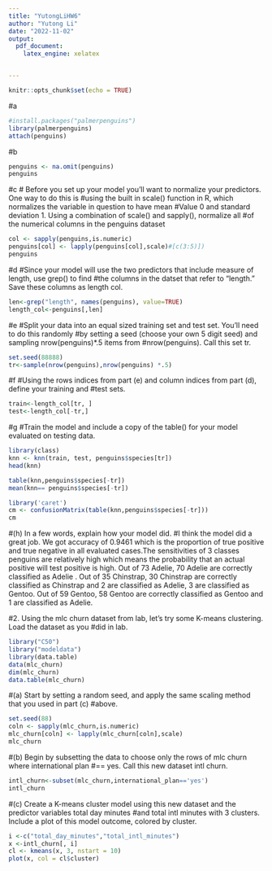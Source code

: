 ---
title: "YutongLiHW6"
author: "Yutong Li"
date: "2022-11-02"
output: 
  pdf_document:
    latex_engine: xelatex


---

```{r setup, include=FALSE}
knitr::opts_chunk$set(echo = TRUE)
```

#a
```{r}
#install.packages("palmerpenguins")
library(palmerpenguins)
attach(penguins)
```

#b
```{r}
penguins <- na.omit(penguins)
penguins
```

#c 
# Before you set up your model you’ll want to normalize your predictors. One way to do this is
#using the built in scale() function in R, which normalizes the variable in question to have mean
#Value 0 and standard deviation 1. Using a combination of scale() and sapply(), normalize all
#of the numerical columns in the penguins dataset
```{r}

col <- sapply(penguins,is.numeric)
penguins[col] <- lapply(penguins[col],scale)#[c(3:5)])
penguins


```

#d
#Since your model will use the two predictors that include measure of length, use grep() to find
#the columns in the datset that refer to “length.” Save these columns as length col.
```{r}
len<-grep("length", names(penguins), value=TRUE)
length_col<-penguins[,len]

```

#e
#Split your data into an equal sized training set and test set. You’ll need to do this randomly
#by setting a seed (choose your own 5 digit seed) and sampling nrow(penguins)*.5 items from
#nrow(penguins). Call this set tr.
```{r}
set.seed(88888)
tr<-sample(nrow(penguins),nrow(penguins) *.5)
```
#f
#Using the rows indices from part (e) and column indices from part (d), define your training and
#test sets.
```{r}

train<-length_col[tr, ]
test<-length_col[-tr,]

```
#g
#Train the model and include a copy of the table() for your model evaluated on testing data.
```{r}
library(class)
knn <- knn(train, test, penguins$species[tr])
head(knn)
```
```{r}
table(knn,penguins$species[-tr])
mean(knn== penguins$species[-tr])
```
```{r}
library('caret') 
cm <- confusionMatrix(table(knn,penguins$species[-tr]))
cm
```

#(h) In a few words, explain how your model did.
#I think the model did a great job. We got accuracy of 0.9461 which is the proportion of true positive and true negative in all evaluated cases.The sensitivities of 3 classes penguins are relatively high which means the probability that an actual positive will test positive is high. Out of 73 Adelie, 70 Adelie are correctly classified as Adelie . Out of 35 Chinstrap, 30 Chinstrap are correctly classified as Chinstrap and 2 are classified as Adelie, 3 are classified as Gentoo. Out of 59 Gentoo, 58 Gentoo are correctly classified as Gentoo and 1 are classified as Adelie. 

#2. Using the mlc churn dataset from lab, let’s try some K-means clustering. Load the dataset as you
#did in lab.

```{r}
library("C50")
library("modeldata")
library(data.table)
data(mlc_churn)
dim(mlc_churn)
data.table(mlc_churn)

```
#(a) Start by setting a random seed, and apply the same scaling method that you used in part (c)
#above.
```{r}
set.seed(88)
coln <- sapply(mlc_churn,is.numeric)
mlc_churn[coln] <- lapply(mlc_churn[coln],scale)
mlc_churn

```

#(b) Begin by subsetting the data to choose only the rows of mlc churn where international plan
#== yes. Call this new dataset intl churn.
```{r}
intl_churn<-subset(mlc_churn,international_plan=='yes')
intl_churn
```

#(c) Create a K-means cluster model using this new dataset and the predictor variables total day minutes
#and total intl minutes with 3 clusters. Include a plot of this model outcome, colored by cluster.
```{r}
i <-c("total_day_minutes","total_intl_minutes")
x <-intl_churn[, i]
cl <- kmeans(x, 3, nstart = 10)
plot(x, col = cl$cluster)
```

